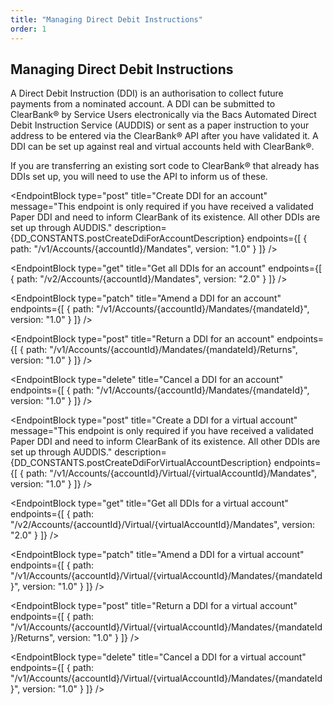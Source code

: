 ```yaml
---
title: "Managing Direct Debit Instructions"
order: 1
---
```



## Managing Direct Debit Instructions

A Direct Debit Instruction (DDI) is an authorisation to collect future payments from a nominated account.
A DDI can be submitted to ClearBank® by Service Users electronically via the Bacs Automated Direct Debit Instruction Service (AUDDIS) or sent as a paper instruction to your address to be entered via the ClearBank® API after you have validated it.
A DDI can be set up against real and virtual accounts held with ClearBank®.

If you are transferring an existing sort code to ClearBank® that already has DDIs set up, you will need to use the API to inform us of these.

<EndpointBlock
  type="post"
  title="Create DDI for an account"
  message="This endpoint is only required if you have received a validated Paper DDI and need to inform ClearBank of its existence. All other DDIs are set up through AUDDIS."
  description={DD_CONSTANTS.postCreateDdiForAccountDescription}
  endpoints={[
    {
      path: "/v1/Accounts/{accountId}/Mandates",
      version: "1.0"
    }
  ]}
/>

<EndpointBlock
  type="get"
  title="Get all DDIs for an account"
  endpoints={[
    {
      path: "/v2/Accounts/{accountId}/Mandates",
      version: "2.0"
    }
  ]}
/>

<EndpointBlock
  type="patch"
  title="Amend a DDI for an account"
  endpoints={[
    {
      path: "/v1/Accounts/{accountId}/Mandates/{mandateId}",
      version: "1.0"
    }
  ]}
/>

<EndpointBlock
  type="post"
  title="Return a DDI for an account"
  endpoints={[
    {
      path: "/v1/Accounts/{accountId}/Mandates/{mandateId}/Returns",
      version: "1.0"
    }
  ]}
/>

<EndpointBlock
  type="delete"
  title="Cancel a DDI for an account"
  endpoints={[
    {
      path: "/v1/Accounts/{accountId}/Mandates/{mandateId}",
      version: "1.0"
    }
  ]}
/>

<EndpointBlock
  type="post"
  title="Create a DDI for a virtual account"
  message="This endpoint is only required if you have received a validated Paper DDI and need to inform ClearBank of its existence. All other DDIs are set up through AUDDIS."
  description={DD_CONSTANTS.postCreateDdiForVirtualAccountDescription}
  endpoints={[
    {
      path: "/v1/Accounts/{accountId}/Virtual/{virtualAccountId}/Mandates",
      version: "1.0"
    }
  ]}
/>

<EndpointBlock
  type="get"
  title="Get all DDIs for a virtual account"
  endpoints={[
    {
      path: "/v2/Accounts/{accountId}/Virtual/{virtualAccountId}/Mandates",
      version: "2.0"
    }
  ]}
/>

<EndpointBlock
  type="patch"
  title="Amend a DDI for a virtual account"
  endpoints={[
    {
      path: "/v1/Accounts/{accountId}/Virtual/{virtualAccountId}/Mandates/{mandateId}",
      version: "1.0"
    }
  ]}
/>

<EndpointBlock
  type="post"
  title="Return a DDI for a virtual account"
  endpoints={[
    {
      path: "/v1/Accounts/{accountId}/Virtual/{virtualAccountId}/Mandates/{mandateId}/Returns",
      version: "1.0"
    }
  ]}
/>

<EndpointBlock
  type="delete"
  title="Cancel a DDI for a virtual account"
  endpoints={[
    {
      path: "/v1/Accounts/{accountId}/Virtual/{virtualAccountId}/Mandates/{mandateId}",
      version: "1.0"
    }
  ]}
/>
